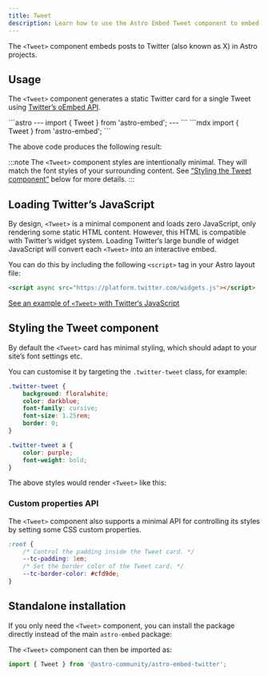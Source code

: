 ```yaml
---
title: Tweet
description: Learn how to use the Astro Embed Tweet component to embed Twitter posts in your website.
---
```



The `<Tweet>` component embeds posts to Twitter (also known as X) in Astro projects.

## Usage

The `<Tweet>` component generates a static Twitter card for a single Tweet using [Twitter’s oEmbed API](https://developer.twitter.com/en/docs/twitter-for-websites/oembed-api).

<Tabs>
<TabItem label="Astro" icon="astro">
```astro
---
import { Tweet } from 'astro-embed';
---

<Tweet id="https://twitter.com/astrodotbuild/status/1511750228428435457" />
```
</TabItem>
<TabItem label="MDX" icon="seti:markdown">
```mdx
import { Tweet } from 'astro-embed';

<Tweet id="https://twitter.com/astrodotbuild/status/1511750228428435457" />
```
</TabItem>
</Tabs>

The above code produces the following result:

<div>
	<Tweet id="https://twitter.com/astrodotbuild/status/1511750228428435457" />
</div>

:::note
The `<Tweet>` component styles are intentionally minimal.
They will match the font styles of your surrounding content. See [“Styling the Tweet component”](#styling-the-tweet-component) below for more details.
:::

## Loading Twitter’s JavaScript

By design, `<Tweet>` is a minimal component and loads zero JavaScript, only rendering some static HTML content.
However, this HTML is compatible with Twitter’s widget system.
Loading Twitter‘s large bundle of widget JavaScript will convert each `<Tweet>` into an interactive embed.

You can do this by including the following `<script>` tag in your Astro layout file:

```html
<script async src="https://platform.twitter.com/widgets.js"></script>
```

[See an example of `<Tweet>` with Twitter‘s JavaScript](/examples/tweet-with-js/)

## Styling the Tweet component

By default the `<Tweet>` card has minimal styling, which should adapt to your site’s font settings etc.

You can customise it by targeting the `.twitter-tweet` class, for example:

```css
.twitter-tweet {
	background: floralwhite;
	color: darkblue;
	font-family: cursive;
	font-size: 1.25rem;
	border: 0;
}

.twitter-tweet a {
	color: purple;
	font-weight: bold;
}
```

The above styles would render `<Tweet>` like this:


<StyledTweet />

### Custom properties API

The `<Tweet>` component also supports a minimal API for controlling its styles by setting some CSS custom properties.

```css
:root {
	/* Control the padding inside the Tweet card. */
	--tc-padding: 1em;
	/* Set the border color of the Tweet card. */
	--tc-border-color: #cfd9de;
}
```

## Standalone installation

If you only need the `<Tweet>` component, you can install the package directly instead of the main `astro-embed` package:


<PackageManagers pkg="@astro-community/astro-embed-twitter" />

The `<Tweet>` component can then be imported as:

```js
import { Tweet } from '@astro-community/astro-embed-twitter';
```
